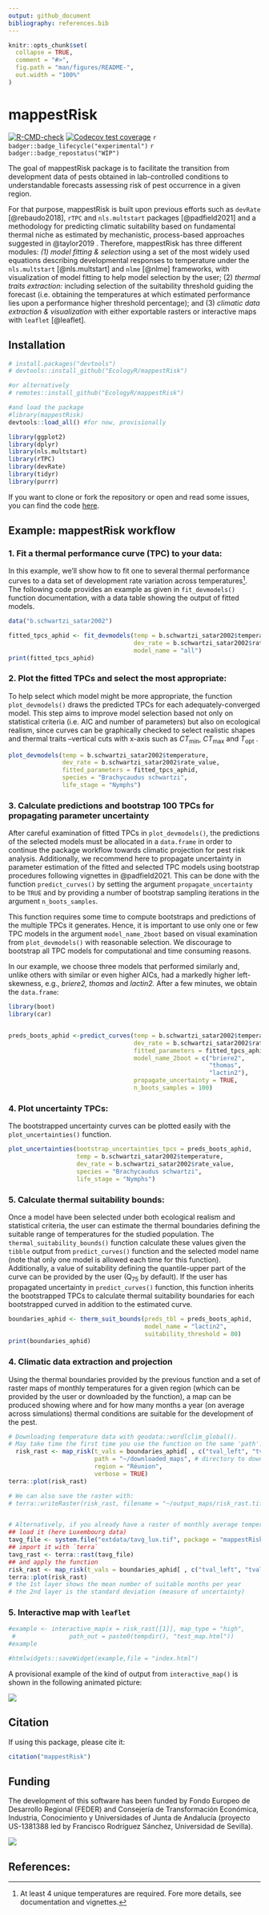 ```yaml
---
output: github_document
bibliography: references.bib
---
```


<!-- README.md is generated from README.Rmd. Please edit that file -->

```r
knitr::opts_chunk$set(
  collapse = TRUE,
  comment = "#>",
  fig.path = "man/figures/README-",
  out.width = "100%"
)
```

# mappestRisk

<!-- badges: start -->

[![R-CMD-check](https://github.com/EcologyR/templateRpackage/actions/workflows/R-CMD-check.yaml/badge.svg)](https://github.com/EcologyR/templateRpackage/actions/workflows/R-CMD-check.yaml) [![Codecov test coverage](https://codecov.io/gh/EcologyR/templateRpackage/branch/master/graph/badge.svg)](https://app.codecov.io/gh/EcologyR/templateRpackage?branch=master) `r badger::badge_lifecycle("experimental")` `r badger::badge_repostatus("WIP")` <!-- `r badger::badge_codefactor("ecologyr/templaterpackage")` -->

<!-- badges: end -->

The goal of mappestRisk package is to facilitate the transition from development data of pests obtained in lab-controlled conditions to understandable forecasts assessing risk of pest occurrence in a given region.

For that purpose, mappestRisk is built upon previous efforts such as `devRate` [@rebaudo2018], `rTPC` and `nls.multstart` packages [@padfield2021] and a methodology for predicting climatic suitability based on fundamental thermal niche as estimated by mechanistic, process-based approaches suggested in @taylor2019 . Therefore, mappestRisk has three different modules: *(1) model fitting & selection* using a set of the most widely used equations describing developmental responses to temperature under the `nls.multstart` [@nls.multstart] and `nlme` [@nlme] frameworks, with visualization of model fitting to help model selection by the user; (2) *thermal traits extraction:* including selection of the suitability threshold guiding the forecast (i.e. obtaining the temperatures at which estimated performance lies upon a performance higher threshold percentage); and (3) *climatic data extraction & visualization* with either exportable rasters or interactive maps with `leaflet` [@leaflet].

## Installation

```r
# install.packages("devtools")
# devtools::install_github("EcologyR/mappestRisk")

#or alternatively
# remotes::install_github("EcologyR/mappestRisk")

#and load the package
#library(mappestRisk)
devtools::load_all() #for now, provisionally

library(ggplot2)
library(dplyr)
library(nls.multstart)
library(rTPC)
library(devRate)
library(tidyr)
library(purrr)
```

If you want to clone or fork the repository or open and read some issues, you can find the code [here](https://github.com/EcologyR/mappestRisk).

## Example: mappestRisk workflow

### 1. Fit a thermal performance curve (TPC) to your data:

In this example, we'll show how to fit one to several thermal performance curves to a data set of development rate variation across temperatures[^1]. The following code provides an example as given in `fit_devmodels()` function documentation, with a data table showing the output of fitted models.

[^1]: At least 4 unique temperatures are required. Fore more details, see documentation and vignettes.

```r
data("b.schwartzi_satar2002")

fitted_tpcs_aphid <- fit_devmodels(temp = b.schwartzi_satar2002$temperature,
                                   dev_rate = b.schwartzi_satar2002$rate_value,
                                   model_name = "all")
print(fitted_tpcs_aphid)
```

### 2. Plot the fitted TPCs and select the most appropriate:

To help select which model might be more appropriate, the function `plot_devmodels()` draws the predicted TPCs for each adequately-converged model. This step aims to improve model selection based not only on statistical criteria (i.e. AIC and number of parameters) but also on ecological realism, since curves can be graphically checked to select realistic shapes and thermal traits --vertical cuts with x-axis such as $CT_\min$, $CT_\max$ and $T_\text{opt}$ .

```r
plot_devmodels(temp = b.schwartzi_satar2002$temperature,
               dev_rate = b.schwartzi_satar2002$rate_value,
               fitted_parameters = fitted_tpcs_aphid,
               species = "Brachycaudus schwartzi",
               life_stage = "Nymphs")
```

### 3. Calculate predictions and bootstrap 100 TPCs for propagating parameter uncertainty

After careful examination of fitted TPCs in `plot_devmodels()`, the predictions of the selected models must be allocated in a `data.frame` in order to continue the package workflow towards climatic projection for pest risk analysis. Additionally, we recommend here to propagate uncertainty in parameter estimation of the fitted and selected TPC models using bootstrap procedures following vignettes in @padfield2021. This can be done with the function `predict_curves()` by setting the argument `propagate_uncertainty` to be `TRUE` and by providing a number of bootstrap sampling iterations in the argument `n_boots_samples`.

This function requires some time to compute bootstraps and predictions of the multiple TPCs it generates. Hence, it is important to use only one or few TPC models in the argument `model_name_2boot` based on visual examination from `plot_devmodels()` with reasonable selection. We discourage to bootstrap all TPC models for computational and time consuming reasons.

In our example, we choose three models that performed similarly and, unlike others with similar or even higher AICs, had a markedly higher left-skewness, e.g., *briere2, thomas* and *lactin2.* After a few minutes, we obtain the `data.frame`:

```r
library(boot)
library(car)


preds_boots_aphid <-predict_curves(temp = b.schwartzi_satar2002$temperature,
                                   dev_rate = b.schwartzi_satar2002$rate_value,
                                   fitted_parameters = fitted_tpcs_aphid,
                                   model_name_2boot = c("briere2",
                                                        "thomas",
                                                        "lactin2"),
                                   propagate_uncertainty = TRUE,
                                   n_boots_samples = 100)
```

### 4. Plot uncertainty TPCs:

The bootstrapped uncertainty curves can be plotted easily with the `plot_uncertainties()` function.

```r
plot_uncertainties(bootstrap_uncertainties_tpcs = preds_boots_aphid,
                   temp = b.schwartzi_satar2002$temperature,
                   dev_rate = b.schwartzi_satar2002$rate_value,
                   species = "Brachycaudus schwartzi",
                   life_stage = "Nymphs")
```

### 5. Calculate thermal suitability bounds:

Once a model have been selected under both ecological realism and statistical criteria, the user can estimate the thermal boundaries defining the suitable range of temperatures for the studied population. The `thermal_suitability_bounds()` function calculate these values given the `tibble` output from `predict_curves()` function and the selected model name (note that only one model is allowed each time for this function). Additionally, a value of suitability defining the quantile-upper part of the curve can be provided by the user ($\text{Q}_{75}$ by default). If the user has propagated uncertainty in `predict_curves()` function, this function inherits the bootstrapped TPCs to calculate thermal suitability boundaries for each bootstrapped curved in addition to the estimated curve.

```r
boundaries_aphid <- therm_suit_bounds(preds_tbl = preds_boots_aphid,
                                      model_name = "lactin2",
                                      suitability_threshold = 80)
print(boundaries_aphid)
```

### 4. Climatic data extraction and projection

Using the thermal boundaries provided by the previous function and a set of raster maps of monthly temperatures for a given region (which can be provided by the user or downloaded by the function), a map can be produced showing where and for how many months a year (on average across simulations) thermal conditions are suitable for the development of the pest.

```r
# Downloading temperature data with geodata::wordlclim_global().
# May take time the first time you use the function on the same 'path'.
  risk_rast <- map_risk(t_vals = boundaries_aphid[ , c("tval_left", "tval_right")],
                        path = "~/downloaded_maps", # directory to download data
                        region = "Réunion",
                        verbose = TRUE)
terra::plot(risk_rast)

# We can also save the raster with:
# terra::writeRaster(risk_rast, filename = "~/output_maps/risk_rast.tif")


# Alternatively, if you already have a raster of monthly average temperatures for your region of interest, you can use that as input:
## load it (here Luxembourg data)
tavg_file <- system.file("extdata/tavg_lux.tif", package = "mappestRisk")
## import it with `terra`
tavg_rast <- terra::rast(tavg_file)
## and apply the function
risk_rast <- map_risk(t_vals = boundaries_aphid[ , c("tval_left", "tval_right")], t_rast = tavg_rast)
terra::plot(risk_rast)
# the 1st layer shows the mean number of suitable months per year
# the 2nd layer is the standard deviation (measure of uncertainty)
```

### 5. Interactive map with `leaflet`

```r
#example <- interactive_map(x = risk_rast[[1]], map_type = "high",
 #               path_out = paste0(tempdir(), "test_map.html"))
#example

#htmlwidgets::saveWidget(example,file = "index.html")
```

A provisional example of the kind of output from `interactive_map()` is shown in the following animated picture:

![](images/mappestRisk_interactive.gif)

## Citation

If using this package, please cite it:

```r
citation("mappestRisk")
```

## Funding

The development of this software has been funded by Fondo Europeo de Desarrollo Regional (FEDER) and Consejería de Transformación Económica, Industria, Conocimiento y Universidades of Junta de Andalucía (proyecto US-1381388 led by Francisco Rodríguez Sánchez, Universidad de Sevilla).

![](https://ecologyr.github.io/workshop/images/logos.png)

## References:
